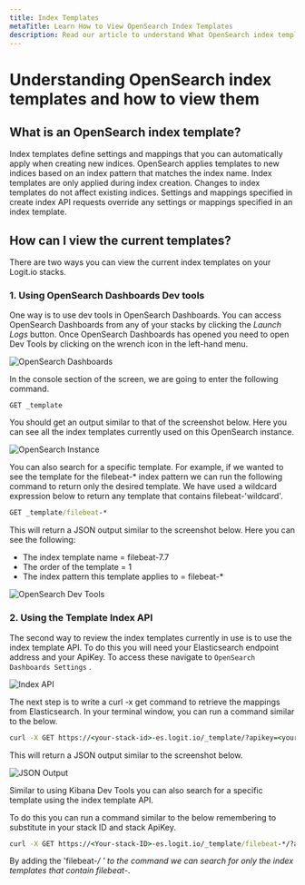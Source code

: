 ```yaml
---
title: Index Templates
metaTitle: Learn How to View OpenSearch Index Templates
description: Read our article to understand What OpenSearch index templates are and how you can view them for your stacks.
---
```


# Understanding OpenSearch index templates and how to view them

## What is an OpenSearch index template?

Index templates define settings and mappings that you can automatically 
apply when creating new indices. OpenSearch applies templates to new 
indices based on an index pattern that matches the index name. Index 
templates are only applied during index creation. Changes to index 
templates do not affect existing indices. Settings and mappings specified 
in create index API requests override any settings or mappings 
specified in an index template.

## How can I view the current templates?

There are two ways you can view the current index templates on your Logit.io stacks.

### 1. Using OpenSearch Dashboards Dev tools

One way is to use dev tools in OpenSearch Dashboards. You can access 
OpenSearch Dashboards from any of your stacks by clicking the _Launch Logs_ button.
Once OpenSearch Dashboards has opened you need to open Dev Tools by 
clicking on the wrench icon in the left-hand menu.

![OpenSearch Dashboards](@/images/help/log-management/storage/opensearch-dashboards.png)

In the console section of the screen, we are going to enter the following command.
```plaintext
GET _template
```
You should get an output similar to that of the screenshot below. Here you can 
see all the index templates currently used on this OpenSearch instance.

![OpenSearch Instance](@/images/help/log-management/storage/opensearch-instance.png)

You can also search for a specific template. For example, if we wanted to see the 
template for the filebeat-* index pattern we can run the following command to return 
only the desired template. We have used a wildcard expression below to return any 
template that contains filebeat-'wildcard'.

```cmd copy
GET _template/filebeat-*
```

This will return a JSON output similar to the screenshot below. Here you can see the following:

- The index template name = filebeat-7.7
- The order of the template = 1 
- The index pattern this template applies to = filebeat-*

![OpenSearch Dev Tools](@/images/help/log-management/storage/opensearch-dev-tools.png)

### 2. Using the Template Index API

The second way to review the index templates currently in use is to use the index template API. 
To do this you will need your Elasticsearch endpoint address and your ApiKey. 
To access these navigate to `OpenSearch Dashboards Settings` .

![Index API](@/images/help/log-management/storage/index-api.png)

The next step is to write a curl -x get command to retrieve the mappings from Elasticsearch. 
In your terminal window, you can run a command similar to the below.

```cmd copy
curl -X GET https://<your-stack-id>-es.logit.io/_template/?apikey=<your-stack-api-key>&pretty
```

This will return a JSON output similar to the screenshot below.

![JSON Output](@/images/help/log-management/storage/json-output.png)

Similar to using Kibana Dev Tools you can also search for a specific template using the index template API. 

To do this you can run a command similar to the below remembering to substitute in your stack ID and stack ApiKey.

```cmd copy
curl -X GET https://<Your-stack-ID>-es.logit.io/_template/filebeat-*/?apikey=<your-stack-ApiKey>&pretty
```

By adding the 'filebeat-*/ ' to the command we can search for only the index templates that contain filebeat-*.